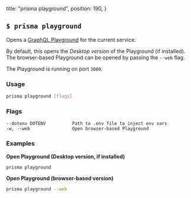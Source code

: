  title: "prisma playground",
  position: 190,
}

## `$ prisma playground`

Opens a [GraphQL Playground](https://github.com/prismagraphql/graphql-playground) for the current service. 

By default, this opens the _Desktop version_ of the Playground (if installed). The browser-based Playground can be opened by passing the `--web` flag.

The Playground is running on port `3000`.

### Usage

```sh
prisma playground [flags]
```

### Flags

```
--dotenv DOTENV          Path to .env file to inject env vars
-w, --web                Open browser-based Playground
```

### Examples

**Open Playground (Desktop version, if installed)**

```sh
prisma playground
```

**Open Playground (browser-based version)**

```sh
prisma playground --web
```